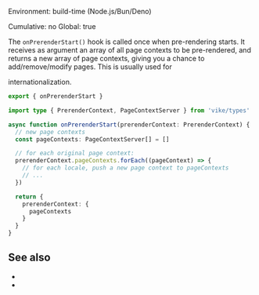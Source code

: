 
Environment: build-time (Node.js/Bun/Deno)  
<Link href="/config#cumulative">Cumulative</Link>: no  
<Link href="/config#global">Global</Link>: true  

The `onPrerenderStart()` hook is called once when <Link href="/pre-rendering">pre-rendering</Link> starts.
It receives as argument an array of all <Link href="/pageContext">page contexts</Link> to be pre-rendered, and returns
a new array of page contexts, giving you a chance to add/remove/modify pages. This is usually used for
<Link href="/i18n">internationalization</Link>.

```ts
export { onPrerenderStart }

import type { PrerenderContext, PageContextServer } from 'vike/types'

async function onPrerenderStart(prerenderContext: PrerenderContext) {
  // new page contexts
  const pageContexts: PageContextServer[] = []

  // for each original page context:
  prerenderContext.pageContexts.forEach((pageContext) => {
    // for each locale, push a new page context to pageContexts
    // ...
  })

  return {
    prerenderContext: {
      pageContexts
    }
  }
}
```


## See also

- <Link href="/pre-rendering" />
- <Link href="/hooks" />

